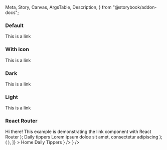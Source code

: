   Meta,
  Story,
  Canvas,
  ArgsTable,
  Description,
} from "@storybook/addon-docs";

<Meta title="React Components/Link" component={IcLink} />

<Description markdown={readme} />

### Default

<Canvas>
  <Story name="Default" href="/">
    <IcLink href="/">This is a link</IcLink>
  </Story>
</Canvas>

### With icon

<Canvas>
  <Story name="With icon">
    <IcLink href="/" showIcon>
      This is a link
    </IcLink>
  </Story>
</Canvas>

### Dark

<Canvas>
  <Story name="Dark">
    <IcLink href="/" appearance="dark" showIcon>
      This is a link
    </IcLink>
  </Story>
</Canvas>

### Light

<Canvas>
  <Story name="Light" parameters={{ backgrounds: { default: "dark" } }}>
    <IcLink href="/" appearance="light" showIcon>
      This is a link
    </IcLink>
  </Story>
</Canvas>

### React Router

  <IcSectionContainer>
    <IcTypography variant="h1">Hi there!</IcTypography>
    <IcTypography>
      This example is demonstrating the link component with React Router
    </IcTypography>
  </IcSectionContainer>
);

  <IcSectionContainer>
    <IcTypography variant="h1">Daily tippers</IcTypography>
    <IcTypography>
      Lorem ipsum doloe sit amet, consectetur adipiscing
    </IcTypography>
  </IcSectionContainer>
);

<Canvas>
  <Story
    name="With React Router"
    decorators={[
      (Story) => (
        <MemoryRouter initialEntries={["/"]}>
          <Story />
        </MemoryRouter>
      ),
    ]}
  >
    <IcLink style={{ paddingRight: "var(--ic-space-xs)" }}>
      <NavLink to="/" slot="router-item">
        Home
      </NavLink>
    </IcLink>
    <IcLink>
      <NavLink to="/daily-tippers" slot="router-item">
        Daily Tippers
      </NavLink>
    </IcLink>
    <Routes>
      <Route path="/" element={<HomePage />} />
      <Route path="/daily-tippers" element={<DailyTippers />} />
    </Routes>
  </Story>
</Canvas>

